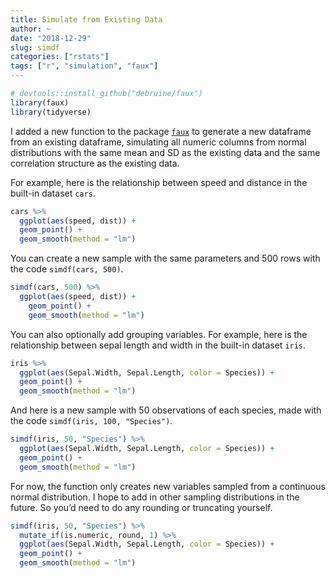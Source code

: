 ```yaml
---
title: Simulate from Existing Data
author: ~
date: "2018-12-29"
slug: simdf
categories: ["rstats"]
tags: ["r", "simulation", "faux"]
---
```


```r
# devtools::install_github("debruine/faux")
library(faux)
library(tidyverse)
```

I added a new function to the package [`faux`](https://github.com/debruine/faux) to generate a new dataframe from an existing dataframe, simulating all numeric columns from normal distributions with the same mean and SD as the existing data and the same correlation structure as the existing data.

For example, here is the relationship between speed and distance in the built-in dataset `cars`. 

```r
cars %>%
  ggplot(aes(speed, dist)) + 
  geom_point() +
  geom_smooth(method = "lm")
```

You can create a new sample with the same parameters and 500 rows with the code `simdf(cars, 500)`.

```r
simdf(cars, 500) %>%
  ggplot(aes(speed, dist)) + 
    geom_point() +
    geom_smooth(method = "lm")
```

You can also optionally add grouping variables. For example, here is the relationship between sepal length and width in the built-in dataset `iris`.

```r
iris %>%
  ggplot(aes(Sepal.Width, Sepal.Length, color = Species)) +
  geom_point() +
  geom_smooth(method = "lm")
```

And here is a new sample with 50 observations of each species, made with the code `simdf(iris, 100, "Species")`.

```r
simdf(iris, 50, "Species") %>%
  ggplot(aes(Sepal.Width, Sepal.Length, color = Species)) +
  geom_point() +
  geom_smooth(method = "lm")
```

For now, the function only creates new variables sampled from a continuous normal distribution. I hope to add in other sampling distributions in the future. So you'd need to do any rounding or truncating yourself.

```r
simdf(iris, 50, "Species") %>%
  mutate_if(is.numeric, round, 1) %>%
  ggplot(aes(Sepal.Width, Sepal.Length, color = Species)) +
  geom_point() +
  geom_smooth(method = "lm")
```


